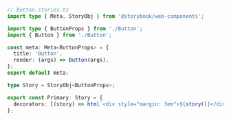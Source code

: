 ```ts
// Button.stories.ts
import type { Meta, StoryObj } from '@storybook/web-components';

import type { ButtonProps } from './Button';
import { Button } from './Button';

const meta: Meta<ButtonProps> = {
  title: 'Button',
  render: (args) => Button(args),
};
export default meta;

type Story = StoryObj<ButtonProps>;

export const Primary: Story = {
  decorators: [(story) => html`<div style="margin: 3em">${story()}</div>`],
};
```
